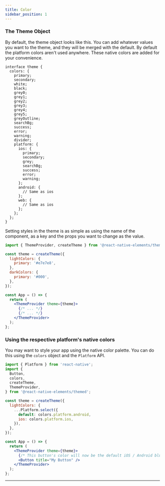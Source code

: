 ```yaml
---
title: Color
sidebar_position: 1
---
```


### The Theme Object

By default, the theme object looks like this. You can add whatever values you
want to the theme, and they will be merged with the default. By default the
platform colors aren't used anywhere. These native colors are added for
your convenience.

```tsx
interface theme {
  colors: {
    primary;
    secondary;
    white;
    black;
    grey0;
    grey1;
    grey2;
    grey3;
    grey4;
    grey5;
    greyOutline;
    searchBg;
    success;
    error;
    warning;
    divider;
    platform: {
      ios: {
        primary;
        secondary;
        grey;
        searchBg;
        success;
        error;
        warning;
      };
      android: {
        // Same as ios
      };
      web: {
        // Same as ios
      };
    };
  };
}
```

Setting styles in the theme is as simple as using the name of the component, as
a key and the props you want to change as the value.

```jsx
import { ThemeProvider, createTheme } from '@react-native-elements/themed';

const theme = createTheme({
  lightColors: {
    primary: '#e7e7e8',
  },
  darkColors: {
    primary: '#000',
  },
});

const App = () => {
  return (
    <ThemeProvider theme={theme}>
      {/* ... */}
      {/* ... */}
    </ThemeProvider>
  );
};
```

### Using the respective platform's native colors

You may want to style your app using the native color palette. You can do this
using the `colors` object and the `Platform` API.

```jsx
import { Platform } from 'react-native';
import {
  Button,
  colors,
  createTheme,
  ThemeProvider,
} from '@react-native-elements/themed';

const theme = createTheme({
  lightColors: {
    ...Platform.select({
      default: colors.platform.android,
      ios: colors.platform.ios,
    }),
  },
});

const App = () => {
  return (
    <ThemeProvider theme={theme}>
      {/* This button's color will now be the default iOS / Android blue. */}
      <Button title="My Button" />
    </ThemeProvider>
  );
};
```

---
